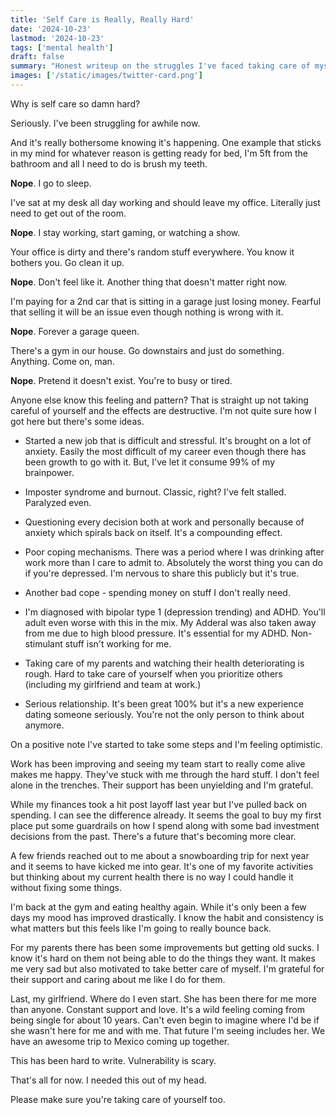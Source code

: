 ```yaml
---
title: 'Self Care is Really, Really Hard'
date: '2024-10-23'
lastmod: '2024-10-23'
tags: ['mental health']
draft: false
summary: "Honest writeup on the struggles I've faced taking care of myself."
images: ['/static/images/twitter-card.png']
---
```


Why is self care so damn hard?

Seriously. I've been struggling for awhile now.

And it's really bothersome knowing it's happening. One example that sticks in my mind for whatever reason is getting ready for bed, I'm 5ft from the bathroom and all I need to do is brush my teeth.

**Nope**. I go to sleep.

I've sat at my desk all day working and should leave my office. Literally just need to get out of the room.

**Nope**. I stay working, start gaming, or watching a show.

Your office is dirty and there's random stuff everywhere. You know it bothers you. Go clean it up.

**Nope**. Don't feel like it. Another thing that doesn't matter right now.

I'm paying for a 2nd car that is sitting in a garage just losing money. Fearful that selling it will be an issue even though nothing is wrong with it.

**Nope**. Forever a garage queen.

There's a gym in our house. Go downstairs and just do something. Anything. Come on, man.

**Nope**. Pretend it doesn't exist. You're to busy or tired.

Anyone else know this feeling and pattern? That is straight up not taking careful of yourself and the effects are destructive. I'm not quite sure how I got here but there's some ideas.

- Started a new job that is difficult and stressful. It's brought on a lot of anxiety. Easily the most difficult of my career even though there has been growth to go with it. But, I've let it consume 99% of my brainpower.

- Imposter syndrome and burnout. Classic, right? I've felt stalled. Paralyzed even.

- Questioning every decision both at work and personally because of anxiety which spirals back on itself. It's a compounding effect.

- Poor coping mechanisms. There was a period where I was drinking after work more than I care to admit to. Absolutely the worst thing you can do if you're depressed. I'm nervous to share this publicly but it's true.

- Another bad cope - spending money on stuff I don't really need.

- I'm diagnosed with bipolar type 1 (depression trending) and ADHD. You'll adult even worse with this in the mix. My Adderal was also taken away from me due to high blood pressure. It's essential for my ADHD. Non-stimulant stuff isn't working for me.

- Taking care of my parents and watching their health deteriorating is rough. Hard to take care of yourself when you prioritize others (including my girlfriend and team at work.)

- Serious relationship. It's been great 100% but it's a new experience dating someone seriously. You're not the only person to think about anymore.

On a positive note I've started to take some steps and I'm feeling optimistic.

Work has been improving and seeing my team start to really come alive makes me happy. They've stuck with me through the hard stuff. I don't feel alone in the trenches. Their support has been unyielding and I'm grateful.

While my finances took a hit post layoff last year but I've pulled back on spending. I can see the difference already. It seems the goal to buy my first place put some guardrails on how I spend along with some bad investment decisions from the past. There's a future that's becoming more clear.

A few friends reached out to me about a snowboarding trip for next year and it seems to have kicked me into gear. It's one of my favorite activities but thinking about my current health there is no way I could handle it without fixing some things.

I'm back at the gym and eating healthy again. While it's only been a few days my mood has improved drastically. I know the habit and consistency is what matters but this feels like I'm going to really bounce back.

For my parents there has been some improvements but getting old sucks. I know it's hard on them not being able to do the things they want. It makes me very sad but also motivated to take better care of myself. I'm grateful for their support and caring about me like I do for them.

Last, my girlfriend. Where do I even start. She has been there for me more than anyone. Constant support and love. It's a wild feeling coming from being single for about 10 years. Can't even begin to imagine where I'd be if she wasn't here for me and with me. That future I'm seeing includes her. We have an awesome trip to Mexico coming up together.

This has been hard to write. Vulnerability is scary.

That's all for now. I needed this out of my head.

Please make sure you're taking care of yourself too.